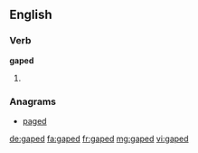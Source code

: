 ==English==

===Verb===
'''gaped'''

# {{past of|gape}}

===Anagrams===
* [[paged#English|paged]]

[[de:gaped]]
[[fa:gaped]]
[[fr:gaped]]
[[mg:gaped]]
[[vi:gaped]]